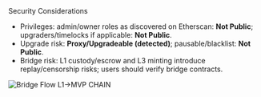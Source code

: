 <!-- markdownlint-disable MD041 -->

<Section>
  <AnimatedHeading as="h1">Security Considerations</AnimatedHeading>
  <ul className="list-disc pl-6 mt-2">
    <li>
      Privileges: admin/owner roles as discovered on Etherscan:
      <strong>Not Public</strong>; upgraders/timelocks if applicable:
      <strong>Not Public</strong>.
    </li>
    <li>
      Upgrade risk: <strong>Proxy/Upgradeable (detected)</strong>; pausable/blacklist:
      <strong>Not Public</strong>.
    </li>
    <li>
      Bridge risk: L1 custody/escrow and L3 minting introduce replay/censorship risks; users should verify bridge
      contracts.
    </li>
  </ul>

  ![Bridge Flow L1→MVP CHAIN](/figures/fig-bridge.svg)
</Section>

